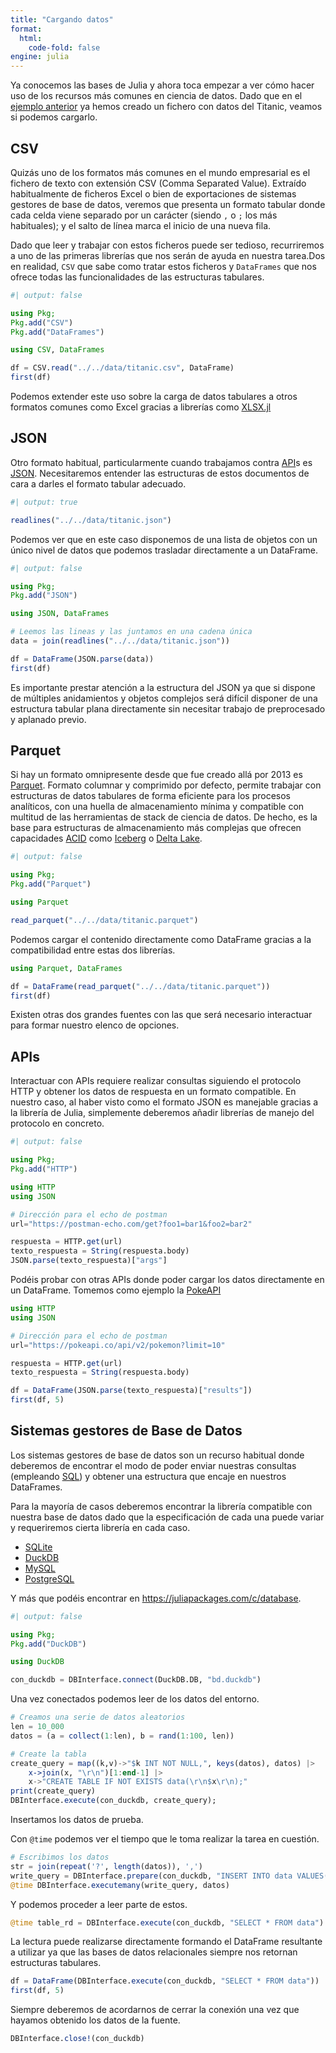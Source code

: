 ```yaml
---
title: "Cargando datos"
format:
  html:
    code-fold: false
engine: julia
---
```


Ya conocemos las bases de Julia y ahora toca empezar a ver cómo hacer uso de los recursos más comunes en ciencia de datos. Dado que en el [ejemplo anterior](../firststeps/sistemaficheros.qmd) ya hemos creado un fichero con datos del Titanic, veamos si podemos cargarlo.

## CSV

Quizás uno de los formatos más comunes en el mundo empresarial es el fichero de texto con extensión CSV (Comma Separated Value). Extraído habitualmente de ficheros Excel o bien de exportaciones de sistemas gestores de base de datos, veremos que presenta un formato tabular donde cada celda viene separado por un carácter (siendo `,` o `;` los más habituales); y el salto de línea marca el inicio de una nueva fila.

Dado que leer y trabajar con estos ficheros puede ser tedioso, recurriremos a uno de las primeras librerías que nos serán de ayuda en nuestra tarea.Dos en realidad, `CSV` que sabe como tratar estos ficheros y `DataFrames` que nos ofrece todas las funcionalidades de las estructuras tabulares.

```julia
#| output: false

using Pkg;
Pkg.add("CSV")
Pkg.add("DataFrames")
```

```julia
using CSV, DataFrames

df = CSV.read("../../data/titanic.csv", DataFrame)
first(df)
```

Podemos extender este uso sobre la carga de datos tabulares a otros formatos comunes como Excel gracias a librerías como [XLSX.jl](https://felipenoris.github.io/XLSX.jl/stable/tutorial/#Read-Tabular-Data)

## JSON

Otro formato habitual, particularmente cuando trabajamos contra [API](https://es.wikipedia.org/wiki/API)s es [JSON](https://es.wikipedia.org/wiki/JSON). Necesitaremos entender las estructuras de estos documentos de cara a darles el formato tabular adecuado.
```julia
#| output: true

readlines("../../data/titanic.json")
```

Podemos ver que en este caso disponemos de una lista de objetos con un único nivel de datos que podemos trasladar directamente a un DataFrame.

```julia
#| output: false

using Pkg;
Pkg.add("JSON")
```

```julia
using JSON, DataFrames

# Leemos las lineas y las juntamos en una cadena única
data = join(readlines("../../data/titanic.json"))

df = DataFrame(JSON.parse(data))
first(df)
```

Es importante prestar atención a la estructura del JSON ya que si dispone de múltiples anidamientos y objetos complejos será difícil disponer de una estructura tabular plana directamente sin necesitar trabajo de preprocesado y aplanado previo.

## Parquet

Si hay un formato omnipresente desde que fue creado allá por 2013 es [Parquet](https://parquet.apache.org/). Formato columnar y comprimido por defecto, permite trabajar con estructuras de datos tabulares de forma eficiente para los procesos analíticos, con una huella de almacenamiento mínima y compatible con multitud de las herramientas de stack de ciencia de datos. De hecho, es la base para estructuras de almacenamiento más complejas que ofrecen capacidades [ACID](https://es.wikipedia.org/wiki/ACID) como [Iceberg](https://iceberg.apache.org/) o [Delta Lake](https://delta.io/).

```julia
#| output: false

using Pkg;
Pkg.add("Parquet")
```

```julia
using Parquet

read_parquet("../../data/titanic.parquet")
```

Podemos cargar el contenido directamente como DataFrame gracias a la compatibilidad entre estas dos librerías.

```julia
using Parquet, DataFrames

df = DataFrame(read_parquet("../../data/titanic.parquet"))
first(df)
```

Existen otras dos grandes fuentes con las que será necesario interactuar para formar nuestro elenco de opciones.

## APIs

Interactuar con APIs requiere realizar consultas siguiendo el protocolo HTTP y obtener los datos de respuesta en un formato compatible. En nuestro caso, al haber visto como el formato JSON es manejable gracias a la librería de Julia, simplemente deberemos añadir librerías de manejo del protocolo en concreto.

```julia
#| output: false

using Pkg;
Pkg.add("HTTP")
```

```julia
using HTTP
using JSON

# Dirección para el echo de postman
url="https://postman-echo.com/get?foo1=bar1&foo2=bar2"

respuesta = HTTP.get(url)
texto_respuesta = String(respuesta.body)
JSON.parse(texto_respuesta)["args"]
```

Podéis probar con otras APIs donde poder cargar los datos directamente en un DataFrame. Tomemos como ejemplo la [PokeAPI](https://pokeapi.co)

```julia
using HTTP
using JSON

# Dirección para el echo de postman
url="https://pokeapi.co/api/v2/pokemon?limit=10"

respuesta = HTTP.get(url)
texto_respuesta = String(respuesta.body)

df = DataFrame(JSON.parse(texto_respuesta)["results"])
first(df, 5)
```

## Sistemas gestores de Base de Datos

Los sistemas gestores de base de datos son un recurso habitual donde deberemos de encontrar el modo de poder enviar nuestras consultas (empleando [SQL](https://es.wikipedia.org/wiki/SQL)) y obtener una estructura que encaje en nuestros DataFrames.

Para la mayoría de casos deberemos encontrar la librería compatible con nuestra base de datos dado que la especificación de cada una puede variar y requeriremos cierta librería en cada caso. 

* [SQLite](https://juliapackages.com/p/sqlite)
* [DuckDB](https://juliapackages.com/p/duckdb)
* [MySQL](https://juliapackages.com/p/mysql)
* [PostgreSQL](https://juliapackages.com/p/postgres)

Y más que podéis encontrar en [https://juliapackages.com/c/database](https://juliapackages.com/c/database).

```julia
#| output: false

using Pkg;
Pkg.add("DuckDB")
```

```julia
using DuckDB

con_duckdb = DBInterface.connect(DuckDB.DB, "bd.duckdb")
```

Una vez conectados podemos leer de los datos del entorno.

```julia
# Creamos una serie de datos aleatorios
len = 10_000
datos = (a = collect(1:len), b = rand(1:100, len))

# Create la tabla
create_query = map((k,v)->"$k INT NOT NULL,", keys(datos), datos) |>
    x->join(x, "\r\n")[1:end-1] |>
    x->"CREATE TABLE IF NOT EXISTS data(\r\n$x\r\n);"
print(create_query)
DBInterface.execute(con_duckdb, create_query);
```

Insertamos los datos de prueba.

:::{.callout-tip}
Con `@time` podemos ver el tiempo que le toma realizar la tarea en cuestión.
:::

```julia
# Escribimos los datos
str = join(repeat('?', length(datos)), ',')
write_query = DBInterface.prepare(con_duckdb, "INSERT INTO data VALUES($str)")
@time DBInterface.executemany(write_query, datos)
```

Y podemos proceder a leer parte de estos.

```julia
@time table_rd = DBInterface.execute(con_duckdb, "SELECT * FROM data") 
```

La lectura puede realizarse directamente formando el DataFrame resultante a utilizar ya que las bases de datos relacionales siempre nos retornan estructuras tabulares.

```julia
df = DataFrame(DBInterface.execute(con_duckdb, "SELECT * FROM data"))
first(df, 5)
```

Siempre deberemos de acordarnos de cerrar la conexión una vez que hayamos obtenido los datos de la fuente.

```julia
DBInterface.close!(con_duckdb)
```